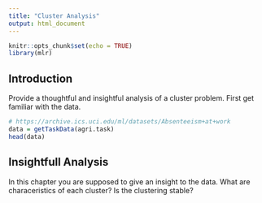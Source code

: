 ```yaml
---
title: "Cluster Analysis"
output: html_document
---
```


```r
knitr::opts_chunk$set(echo = TRUE)
library(mlr)
```

## Introduction

Provide a thoughtful and insightful analysis of a cluster problem.
First get familiar with the data.

```r
# https://archive.ics.uci.edu/ml/datasets/Absenteeism+at+work
data = getTaskData(agri.task)
head(data)
```

## Insightfull Analysis

In this chapter you are supposed to give an insight to the data.
What are characeristics of each cluster?
Is the clustering stable?